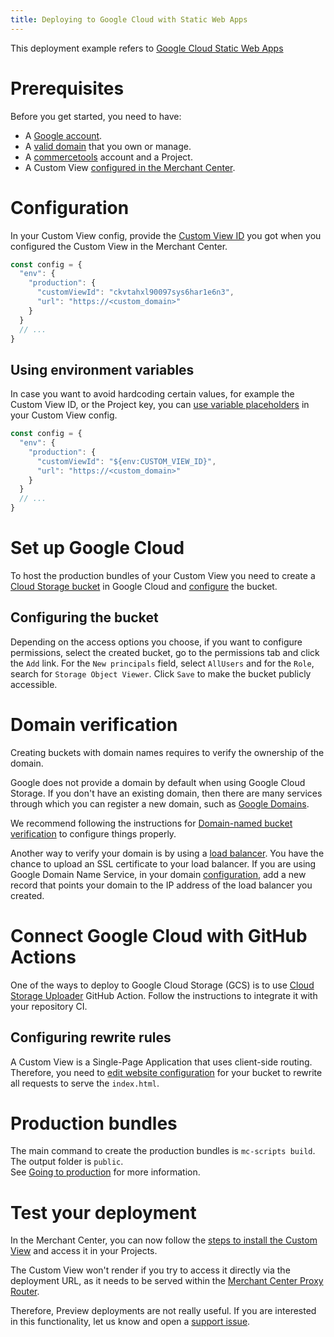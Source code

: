 ```yaml
---
title: Deploying to Google Cloud with Static Web Apps
---
```


This deployment example refers to [Google Cloud Static Web Apps](https://codelabs.developers.google.com/codelabs/cloud-webapp-hosting-gcs#0)

# Prerequisites

Before you get started, you need to have:

- A [Google account](https://accounts.google.com/SignUp).
- A [valid domain](https://codelabs.developers.google.com/codelabs/cloud-webapp-hosting-gcs#1) that you own or manage.
- A [commercetools](https://docs-beta-custom-views.commercetools.vercel.app/getting-started) account and a Project.
- A Custom View [configured in the Merchant Center](https://docs-beta-custom-views.commercetools.vercel.app/merchant-center/managing-custom-views).

# Configuration

In your Custom View config, provide the [Custom View ID](/api-reference/custom-view-config#envproductioncustomviewid) you got when you configured the Custom View in the Merchant Center.


```js title="custom-view-config.mjs"
const config = {
  "env": {
    "production": {
      "customViewId": "ckvtahxl90097sys6har1e6n3",
      "url": "https://<custom_domain>"
    }
  }
  // ...
}
```

## Using environment variables

In case you want to avoid hardcoding certain values, for example the Custom View ID, or the Project key, you can [use variable placeholders](/api-reference/custom-view-config#using-variable-placeholders) in your Custom View config.

```js title="custom-view-config.mjs" highlightLines="4"
const config = {
  "env": {
    "production": {
      "customViewId": "${env:CUSTOM_VIEW_ID}",
      "url": "https://<custom_domain>"
    }
  }
  // ...
}
```

# Set up Google Cloud

To host the production bundles of your Custom View you need to create a [Cloud Storage bucket](https://console.cloud.google.com/storage) in Google Cloud and [configure](https://codelabs.developers.google.com/codelabs/cloud-webapp-hosting-gcs#3) the bucket.

## Configuring the bucket

Depending on the access options you choose, if you want to configure permissions, select the created bucket, go to the permissions tab and click the `Add` link. For the `New principals` field, select `AllUsers` and for the `Role`, search for `Storage Object Viewer`. Click `Save` to make the bucket publicly accessible.

# Domain verification

Creating buckets with domain names requires to verify the ownership of the domain.

<Info>

Google does not provide a domain by default when using Google Cloud Storage. If you don't have an existing domain, then there are many services through which you can register a new domain, such as [Google Domains](https://domains.google.com/).

</Info>

We recommend following the instructions for [Domain-named bucket verification](https://cloud.google.com/storage/docs/domain-name-verification) to configure things properly.

Another way to verify your domain is by using a [load balancer](https://cloud.google.com/storage/docs/hosting-static-website#lb-ssl). You have the chance to upload an SSL certificate to your load balancer. If you are using Google Domain Name Service, in your domain [configuration](https://codelabs.developers.google.com/codelabs/cloud-webapp-hosting-gcs#2), add a new record that points your domain to the IP address of the load balancer you created.

# Connect Google Cloud with GitHub Actions

One of the ways to deploy to Google Cloud Storage (GCS) is to use [Cloud Storage Uploader](https://github.com/google-github-actions/upload-cloud-storage) GitHub Action. Follow the instructions to integrate it with your repository CI.

## Configuring rewrite rules

A Custom View is a Single-Page Application that uses client-side routing. Therefore, you need to [edit website configuration](https://cloud.google.com/storage/docs/hosting-static-website#specialty-pages) for your bucket to rewrite all requests to serve the `index.html`.


# Production bundles

The main command to create the production bundles is `mc-scripts build`. The output folder is `public`.<br />
See [Going to production](/development/going-to-production) for more information.

# Test your deployment

In the Merchant Center, you can now follow the [steps to install the Custom View](https://docs-beta-custom-views.commercetools.vercel.app/merchant-center/managing-custom-views) and access it in your Projects.

<Warning>

The Custom View won't render if you try to access it directly via the deployment URL, as it needs to be served within the [Merchant Center Proxy Router](/concepts/merchant-center-proxy-router).

Therefore, Preview deployments are not really useful. If you are interested in this functionality, let us know and open a [support issue](https://github.com/commercetools/merchant-center-application-kit/issues/new/choose).

</Warning>

